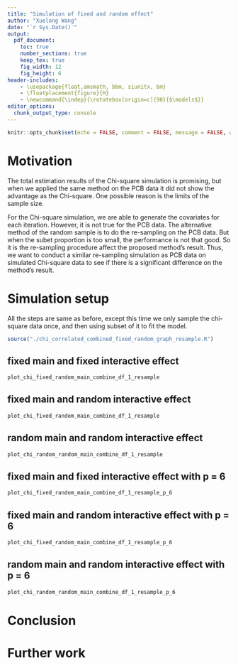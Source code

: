 ```yaml
---
title: "Simulation of fixed and random effect"
author: "Xuelong Wang"
date: "`r Sys.Date()`"
output: 
  pdf_document:
    toc: true
    number_sections: true
    keep_tex: true
    fig_width: 12
    fig_height: 6
header-includes:
    - \usepackage{float,amsmath, bbm, siunitx, bm}
    - \floatplacement{figure}{H}
    - \newcommand{\indep}{\rotatebox[origin=c]{90}{$\models$}}
editor_options: 
  chunk_output_type: console
---
```


```r
knitr::opts_chunk$set(echo = FALSE, comment = FALSE, message = FALSE, warning = FALSE, fig.height = 10)
```

# Motivation
The total estimation results of the Chi-square simulation is promising, but when we applied the same method on the PCB data it did not show the advantage as the Chi-square. One possible reason is the limits of the sample size. 

For the Chi-square simulation, we are able to generate the covariates for each iteration. However, it is not true for the PCB data. The alternative method of the random sample is to do the re-sampling on the PCB data. But when the subet proportion is too small, the performance is not that good. So it is the re-sampling procedure affect the proposed method's result. Thus, we want to conduct a similar re-sampling simulation as PCB data on simulated Chi-square data to see if there is a significant difference on the method's result.

# Simulation setup

All the steps are same as before, except this time we only sample the chi-square data once, and then using subset of it to fit the model.

```r
source("./chi_correlated_combined_fixed_random_graph_resample.R")
```

## fixed main and fixed interactive effect 

```r
plot_chi_fixed_random_main_combine_df_1_resample
```

## fixed main and random interactive effect 

```r
plot_chi_fixed_random_main_combine_df_1_resample
```

## random main and random interactive effect

```r
plot_chi_random_random_main_combine_df_1_resample
```

## fixed main and fixed interactive effect with p = 6

```r
plot_chi_fixed_random_main_combine_df_1_resample_p_6
```

## fixed main and random interactive effect with p = 6

```r
plot_chi_fixed_random_main_combine_df_1_resample_p_6
```

## random main and random interactive effect with p = 6

```r
plot_chi_random_random_main_combine_df_1_resample_p_6
```


# Conclusion

# Further work 
